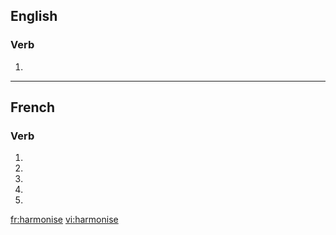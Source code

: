 ==English==

===Verb===
{{en-verb|harmonis|es}}

# {{alternative spelling of|harmonize}}

{{see|harmonisé}}

----

==French==

===Verb===
{{fr-verb-form}}

# {{form of|[[first-person|First-person]] [[singular]] [[present indicative]]|harmoniser|lang=French}}
# {{form of|[[third-person|Third-person]] [[singular]] [[present indicative]]| harmoniser|lang=French}}
# {{form of|First-person singular [[present subjunctive]]|harmoniser|lang=French}}
# {{form of|[[third-person|Third-person]] singular [[present subjunctive]]| harmoniser|lang=French}}
# {{form of|Second-person singular [[imperative]]|harmoniser |lang=French}}

[[fr:harmonise]]
[[vi:harmonise]]